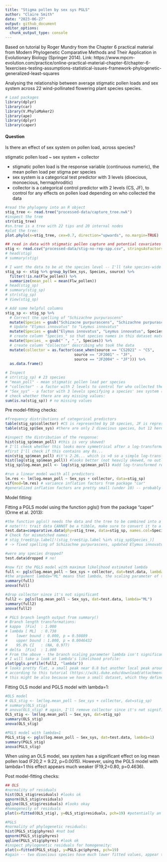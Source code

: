 ```yaml
---
title: "Stigma pollen by sex sys PGLS"
author: "Claire Smith"
date: "2023-06-27"
output: github_document
editor_options: 
  chunk_output_type: console
---
```


Based on tutorial by Roger Mundry from the Chapter 6 practical material from Modern Phylogenetic Comparative Methods and Their Application in Evolutionary Biology (Springer 2014). Link: https://www.mpcm-evolution.com/practice/online-practical-material-chapter-6/chapter-6-1exercises-testing-assumptions-statistical-issues-framework-phylogenetic-generalized-least-squares

Analysing the relationship between average stigmatic pollen loads and sex system across 22 wind-pollinated flowering plant species species. 

```r
# Load packages
library(dplyr)
library(car)
library(V.PhyloMaker2)
library(ape)
library(dplyr)
library(caper)
```

#### Question

Is there an effect of sex system on pollen load, across species? 

stigmatic pollen load ~ sex system + collector

- stigmatic pollen load is the response variable (continuous numeric), the mean pollen load per stigma per species 
- sex system is a categorical test predictor with 3 levels (dioecious, monoecious, hermaphroditic)
- collector is a categorical control predictor with 2 levels (CS, JF), to control for any effects on pollen load depending on who collected the data

```r
#read the phylogeny into an R object
stig_tree <- read.tree("processed-data/capture_tree.nwk")
#inspect the tree
str(stig_tree)
#sn.tree is a tree with 22 tips and 20 internal nodes
#plot the tree:
plot.phylo(x=stig_tree, cex=0.7, direction="upwards", no.margin=TRUE)
```

```r
## read in data with stigmatic pollen capture and potential covariates
stig <- read.csv("processed-data/stig-no-rep-spp.csv", stringsAsFactors = T) 
# head(stig)
# summary(stig)

# I want the data to be at the species level -- I'll take species-wide averages
stig_sp <- stig %>% group_by(Sex_sys, Species, source) %>% 
  filter(!is.na(Flw_pollen)) %>% 
  summarize(mean_poll = mean(Flw_pollen))
# head(stig_sp)
# summary(stig_sp)
# str(stig_sp)
# View(stig_sp)

# Add some helpful columns
stig_sp <- stig_sp %>% 
  # Correct the spelling of "Schizachne purpurascens"
  mutate(Species = gsub("Schizacne purpurascens", "Schizachne purpurascens", Species)) %>% 
  # Update "Elymus innovatus" to "Leymus innovatus"
  mutate(Species = gsub("Elymus innovatus", "Leymus innovatus", Species)) %>% 
  # create column "Species_" so that species names in this dataset match tip labels in the tree
  mutate(Species_ = gsub(" ", "_", Species)) %>% 
  # create column "Collector" describing who took the data
  mutate(collector = as.factor(case_when(source == "CS2021" ~ "CS",
                               source == "JF2001" ~ "JF",
                               source == "JF2004" ~ "JF"))) %>% 
  as.data.frame()

# Inspect
# str(stig_sp) # 23 species 
# "mean_poll" - mean stigmatic pollen load per species
# "collector" - a factor with 2 levels to control for who collected the data (CS or JF)
# "Sex_sys" - a factor with 3 levels specifying a species' sex system (dioecious, monoecious, or hermaphroditic). 
# check whether there are any missing values:
sum(is.na(stig_sp)) # no missing values
```

Pre model-fitting checks:

```r
#frequency distributions of categorical predictors
table(stig_sp$collector) #CS is represented by 10 species, JF is represented by 13
table(stig_sp$Sex_sys) #there are only 2 dioecious species, but 12 hermaphroditic species and 9 monoecious species. This might be an issue - the dioecious species may be overly influential and also not a great representation of this sex system. 

#inspect the distribution of the response:
hist(stig_sp$mean_poll) #this is very skewed!
# I'll check whether this looks more symmetrical after a log-transformation (to avoid influential cases)
#first I'll check if this contains any 0s...
min(stig_sp$mean_poll) #it's 2.26... which is >0 so a simple log-transform is safe
hist(log(stig_sp$mean_poll)) #looks better (not heavily skewed, no outliers)
stig_sp$log.mean_poll <- log(stig_sp$mean_poll) #add log-transformed response to dataset
```


```r
#run a linear model wwith all predictors
lm.res <- lm(log.mean_poll ~ Sex_sys + collector, data=stig_sp)
vif(mod=lm.res) # variance inflation factors from package "car"
#generalized inflation factors are pretty small (under 10) -- probably no big collinearity issues
```

Model fitting: 

Fitting a PGLS model using the function pgls() from the package "caper" (Orme et al. 2013):

```r
#the function pgls() needs the data and the tree to be combined into a single object, do this with the function comparative.data() from "caper"
# note!!!: trait data CANNOT be a tibble, make sure to convert it to a dataframe or you will get an error!
test.data=comparative.data(phy=stig_tree, data=stig_sp, names.col=Species_, vcv=TRUE, na.omit=FALSE, warn.dropped=TRUE)
# Check for mismatched names:
# stig_tree$tip.label[!(stig_tree$tip.label %in% stig_sp$Species_)]
# -> fixed spelling of Schizachne purpurascens, updated Elymus innovatus to Leymus innovatus

#were any species dropped?
test.data$dropped # no!

#now fit the PGLS model with maximum likelihood estimated lambda
full <- pgls(log.mean_poll ~ Sex_sys + collector, dat=test.data, lambda="ML")
#the argument lambda="ML" means that lambda, the scaling parameter of the variance-covariance matrix is estimated (using maximum likelihood)
summary(full)
anova(full)

#drop collector since it's not significant
full2 <- pgls(log.mean_poll ~ Sex_sys, dat=test.data, lambda="ML")
summary(full2)
anova(full2)

# PGLS branch length output from summary()
# Branch length transformations:
# kappa  [Fix]  : 1.000
# lambda [ ML]  : 0.738
#    lower bound : 0.000, p = 0.50889
#    upper bound : 1.000, p = 0.0046432
#    95.0% CI   : (NA, 0.977)
# delta  [Fix]  : 1.000
# From the above - the branch scaling parameter lambda isn't significantly different from 0 but it is significantly different from 1. Lambda=0 is equivalent to an OLS model/a "star" phylogeny where no species are more related to each other than others. Lambda=1 represents a Brownian model of evolution. In terms of this model, might mean that PGLS model is no more appropriate than an OLS model because the differences in average pollen load between species aren't particularly affected by where they sit on a phylogeny. 
# I will take a look at lambda's likelihood profile: 
plot(pgls.profile(full2, "lambda"))
# looks pretty flat, a small peak near 0.8 but another local peak around lambda = 0. 
# according to this tutorial (https://wiki.duke.edu/download/attachments/131173232/Randi_PGLStutorial.docx?version=1&modificationDate=1518578568000&api=v2)
# this might be also because we have a small dataset, which they define as 20-30 species -- we have 23! They recommend in this case doing 2 analyses: 1 OLS (equivalent to lambda=0) and one PGLS with lambda = 1. 
```

Fitting OLS model and PGLS model with lambda=1:

```r
#OLS model 
# OLS_stig <- lm(log.mean_poll ~ Sex_sys + collector, dat=stig_sp)
# summary(OLS_stig)
# anova(OLS_stig) # again, I'll remove collector since it's not significant and I didn't expect it to have an impact
OLS_stig <- lm(log.mean_poll ~ Sex_sys, dat=stig_sp)
summary(OLS_stig)
anova(OLS_stig)

#PGLS model with lambda=1
PGLS_stig <- pgls(log.mean_poll ~ Sex_sys, dat=test.data, lambda=1)
summary(PGLS_stig)
anova(PGLS_stig)
```

When using an OLS model, sex system has a significant effect on log mean pollen load (F20,2 = 9.22, p=0.0015). However, using the PGLS model with lambda=1 this effect appears much weaker (F19,2=0.80, p=0.4636). 

Post model-fitting checks:

```r
## OLS
#normality of residuals
hist(OLS_stig$residuals) #looks ok
qqnorm(OLS_stig$residuals) 
qqline(OLS_stig$residuals) #looks okay
#homogeneity of residuals
plot(x=fitted(OLS_stig), y=OLS_stig$residuals, pch=19) #potentially an issue here with so few dioecious species. The two dioecious species have much lower fitted values, appear to be less variable (but hard to say because there's only 2!)

#PGLS
#normality of phylogenetic residuals:
hist(PGLS_stig$phyres) #not bad
qqnorm(PGLS_stig$phyres) 
qqline(PGLS_stig$phyres) #look ok
#inspect phylogenetic residuals for homogeneity:
plot(x=fitted(PGLS_stig), y=PGLS.pc$phyres, pch=19)
#again -- two dioecious species have much lower fitted values, appear to be less variable (but hard to say because there's only 2!)
```
